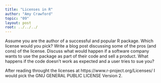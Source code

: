 ```yaml
---
title: "Licenses in R"
author: "Amy Crawford"
topic: "09"
layout: post
root: ../../../
---
```


Assume you are the author of a successful and popular R package. Which license would you pick? Write a blog post discussing some of the pros (and cons) of the license. Discuss what would happen if a software company wants to use the package as part of their code and sell a product. What happens if the code doesn’t work as expected and a user tries to sue you?

After reading throught the licenses at https://www.r-project.org/Licenses/ I would pick the GNU GENERAL PUBLIC LICENSE Version 2.
